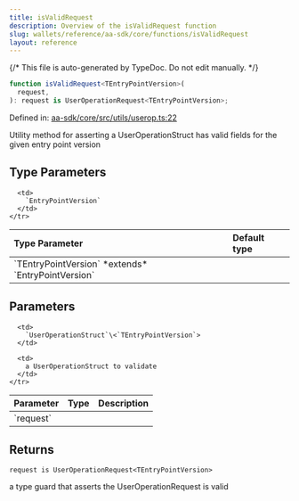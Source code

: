 ```yaml
---
title: isValidRequest
description: Overview of the isValidRequest function
slug: wallets/reference/aa-sdk/core/functions/isValidRequest
layout: reference
---
```


{/* This file is auto-generated by TypeDoc. Do not edit manually. */}

```ts
function isValidRequest<TEntryPointVersion>(
  request,
): request is UserOperationRequest<TEntryPointVersion>;
```

Defined in: [aa-sdk/core/src/utils/userop.ts:22](https://github.com/alchemyplatform/aa-sdk/blob/ad165355d980f9a16dd388088895bfc851df8656/aa-sdk/core/src/utils/userop.ts#L22)

Utility method for asserting a UserOperationStruct has valid fields for the given entry point version

## Type Parameters

<table>
  <thead>
    <tr>
      <th align="left">Type Parameter</th>
      <th align="left">Default type</th>
    </tr>
  </thead>

  <tbody>
    <tr>
      <td>
        `TEntryPointVersion` *extends* `EntryPointVersion`
      </td>

      <td>
        `EntryPointVersion`
      </td>
    </tr>

  </tbody>
</table>

## Parameters

<table>
  <thead>
    <tr>
      <th align="left">Parameter</th>
      <th align="left">Type</th>
      <th align="left">Description</th>
    </tr>
  </thead>

  <tbody>
    <tr>
      <td>
        `request`
      </td>

      <td>
        `UserOperationStruct`\<`TEntryPointVersion`>
      </td>

      <td>
        a UserOperationStruct to validate
      </td>
    </tr>

  </tbody>
</table>

## Returns

`request is UserOperationRequest<TEntryPointVersion>`

a type guard that asserts the UserOperationRequest is valid
